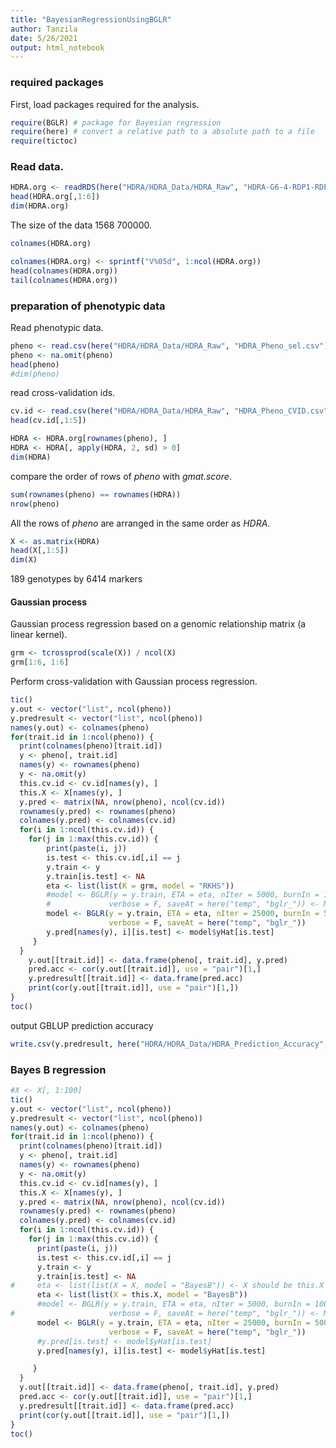 ```yaml
---
title: "BayesianRegressionUsingBGLR"
author: Tanzila
date: 5/26/2021
output: html_notebook
---
```


### required packages

First, load packages required for the analysis.
```r
require(BGLR) # package for Bayesian regression
require(here) # convert a relative path to a absolute path to a file
require(tictoc)
```
### Read data.

```r
HDRA.org <- readRDS(here("HDRA/HDRA_Data/HDRA_Raw", "HDRA-G6-4-RDP1-RDP2-NIAS.AGCT-002_score.rds"))
head(HDRA.org[,1:6])
dim(HDRA.org)
```

The size of the data 1568 700000.

```r
colnames(HDRA.org)
```
```r
colnames(HDRA.org) <- sprintf("V%05d", 1:ncol(HDRA.org))
head(colnames(HDRA.org))
tail(colnames(HDRA.org))
```
### preparation of phenotypic data

Read phenotypic data.
```r
pheno <- read.csv(here("HDRA/HDRA_Data/HDRA_Raw", "HDRA_Pheno_sel.csv"), row.names = 1)
pheno <- na.omit(pheno)
head(pheno)
#dim(pheno)
```
read cross-validation ids.
```r
cv.id <- read.csv(here("HDRA/HDRA_Data/HDRA_Raw", "HDRA_Pheno_CVID.csv"), row.names = 1)
head(cv.id[,1:5])
```
```r
HDRA <- HDRA.org[rownames(pheno), ]
HDRA <- HDRA[, apply(HDRA, 2, sd) > 0]
dim(HDRA)
```

compare the order of rows of *pheno* with *gmat.score*.
```r
sum(rownames(pheno) == rownames(HDRA))
nrow(pheno)
```

All the rows of *pheno* are arranged in the same order as *HDRA*.


```r
X <- as.matrix(HDRA)
head(X[,1:5])
dim(X)
```

189 genotypes by 6414 markers

#### Gaussian process

Gaussian process regression based on a genomic relationship matrix (a linear kernel).
```r
grm <- tcrossprod(scale(X)) / ncol(X)
grm[1:6, 1:6]
```

Perform cross-validation with Gaussian process regression.
```r
tic()
y.out <- vector("list", ncol(pheno))
y.predresult <- vector("list", ncol(pheno))
names(y.out) <- colnames(pheno)
for(trait.id in 1:ncol(pheno)) {
  print(colnames(pheno)[trait.id])
  y <- pheno[, trait.id]
  names(y) <- rownames(pheno)
  y <- na.omit(y)
  this.cv.id <- cv.id[names(y), ]
  this.X <- X[names(y), ]
  y.pred <- matrix(NA, nrow(pheno), ncol(cv.id))
  rownames(y.pred) <- rownames(pheno)
  colnames(y.pred) <- colnames(cv.id)
  for(i in 1:ncol(this.cv.id)) {
  	for(j in 1:max(this.cv.id)) {
        print(paste(i, j))
		is.test <- this.cv.id[,i] == j
		y.train <- y
		y.train[is.test] <- NA
        eta <- list(list(K = grm, model = "RKHS"))
		#model <- BGLR(y = y.train, ETA = eta, nIter = 5000, burnIn = 1000,
		#			  verbose = F, saveAt = here("temp", "bglr_")) <- MCMC chain is too short.
		model <- BGLR(y = y.train, ETA = eta, nIter = 25000, burnIn = 5000,
					  verbose = F, saveAt = here("temp", "bglr_"))
		y.pred[names(y), i][is.test] <- model$yHat[is.test]
     }
  }
	y.out[[trait.id]] <- data.frame(pheno[, trait.id], y.pred)
	pred.acc <- cor(y.out[[trait.id]], use = "pair")[1,]
	y.predresult[[trait.id]] <- data.frame(pred.acc)
	print(cor(y.out[[trait.id]], use = "pair")[1,])
}
toc()
```
output GBLUP prediction accuracy
```r
write.csv(y.predresult, here("HDRA/HDRA_Data/HDRA_Prediction_Accuracy",  "HDRA_PredictionAccuracy_Raw_GBLUP.csv"), quote = F)
```

### Bayes B regression


```r
#X <- X[, 1:100]
tic()
y.out <- vector("list", ncol(pheno))
y.predresult <- vector("list", ncol(pheno))
names(y.out) <- colnames(pheno)
for(trait.id in 1:ncol(pheno)) {
  print(colnames(pheno)[trait.id])
  y <- pheno[, trait.id]
  names(y) <- rownames(pheno)
  y <- na.omit(y)
  this.cv.id <- cv.id[names(y), ]
  this.X <- X[names(y), ]
  y.pred <- matrix(NA, nrow(pheno), ncol(cv.id))
  rownames(y.pred) <- rownames(pheno)
  colnames(y.pred) <- colnames(cv.id)
  for(i in 1:ncol(this.cv.id)) {
  	for(j in 1:max(this.cv.id)) {
      print(paste(i, j))
      is.test <- this.cv.id[,i] == j
      y.train <- y
      y.train[is.test] <- NA
#     eta <- list(list(X = X, model = "BayesB")) <- X should be this.X
      eta <- list(list(X = this.X, model = "BayesB"))
      #model <- BGLR(y = y.train, ETA = eta, nIter = 5000, burnIn = 1000,
#					  verbose = F, saveAt = here("temp", "bglr_")) <- MCMC chain is too short.
      model <- BGLR(y = y.train, ETA = eta, nIter = 25000, burnIn = 5000,
					  verbose = F, saveAt = here("temp", "bglr_"))
      #y.pred[is.test] <- model$yHat[is.test]
      y.pred[names(y), i][is.test] <- model$yHat[is.test]

     }
  }
  y.out[[trait.id]] <- data.frame(pheno[, trait.id], y.pred)
  pred.acc <- cor(y.out[[trait.id]], use = "pair")[1,]
  y.predresult[[trait.id]] <- data.frame(pred.acc)
  print(cor(y.out[[trait.id]], use = "pair")[1,])
}
toc()
```


